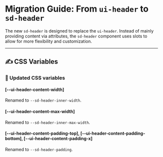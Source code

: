 # Migration Guide: From `ui-header` to `sd-header`

The new `sd-header` is designed to replace the `ui-header`. Instead of mainly providing content via attributes, the `sd-header` component uses slots to allow for more flexibility and customization.

<hr />

## ✍️ CSS Variables

### 🔀 Updated CSS variables

#### [--ui-header-content-width]

Renamed to `--sd-header-inner-width`.

#### [--ui-header-content-max-width]

Renamed to `--sd-header-inner-max-width`.

#### [--ui-header-content-padding-top], [--ui-header-content-padding-bottom], [--ui-header-content-padding-x]

Renamed to `--sd-header-padding`.
